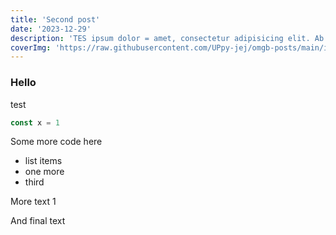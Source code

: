 ```yaml
---
title: 'Second post'
date: '2023-12-29'
description: 'TES ipsum dolor = amet, consectetur adipisicing elit. Ab beatae dicidunt ipsam, magnam modi molestiae nemo neque nostrum nulla dsfsdfsf officia porro  quo, ratione vitae voluptate'
coverImg: 'https://raw.githubusercontent.com/UPpy-jej/omgb-posts/main/images/paintings-2.png'
---
```


### Hello
test
```ts
const x = 1
```

Some more code here
- list items
- one more
- third

More text 1

<CustomImage src="https://raw.githubusercontent.com/UPpy-jej/omgb-posts/main/images/liberty1.png" alt="Liberty Statue" />

And final text
